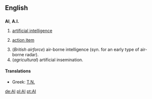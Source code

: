 ==English==

==={{initialism}}===
'''AI''', '''A.I.'''

# {{comptheory}} [[artificial intelligence]]
# {{management}} [[action item]]
# (''British airforce'') air-borne intelligence (syn. for an early type of air-borne radar).
# (''agricultural'') artificial insemination.

====Translations====
*Greek: [[Τ.Ν.]]

[[de:AI]]
[[pl:AI]]
[[pt:AI]]